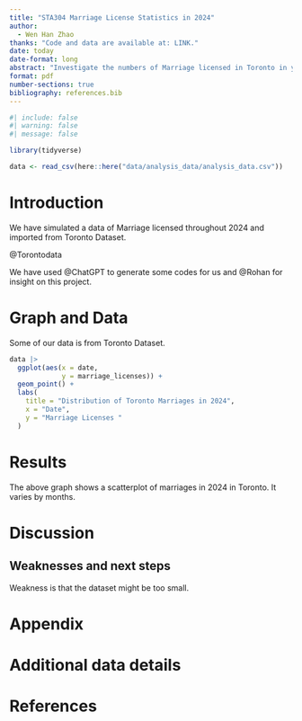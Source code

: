 ```yaml
---
title: "STA304 Marriage License Statistics in 2024"
author: 
  - Wen Han Zhao
thanks: "Code and data are available at: LINK."
date: today
date-format: long
abstract: "Investigate the numbers of Marriage licensed in Toronto in year 2024"
format: pdf
number-sections: true
bibliography: references.bib
---
```


```r
#| include: false
#| warning: false
#| message: false

library(tidyverse)

data <- read_csv(here::here("data/analysis_data/analysis_data.csv"))
```


# Introduction

We have simulated a data of Marriage licensed throughout 2024 and imported from Toronto Dataset. 

@Torontodata

We have used @ChatGPT to generate some codes for us and @Rohan for insight on this project. 



# Graph and Data 

Some of our data is from Toronto Dataset. 

```r

data |> 
  ggplot(aes(x = date,
             y = marriage_licenses)) +
  geom_point() +
  labs(
    title = "Distribution of Toronto Marriages in 2024", 
    x = "Date", 
    y = "Marriage Licenses "
  )
```



# Results

The above graph shows a scatterplot of marriages in 2024 in Toronto. It varies by months. 


# Discussion

## Weaknesses and next steps

Weakness is that the dataset might be too small. 

\newpage

\appendix

# Appendix {-}


# Additional data details




# References


